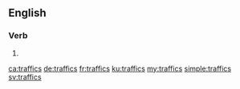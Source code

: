 ==English==

===Verb===
{{head|en|verb form}}

# {{en-third-person singular of|traffic}}

[[ca:traffics]]
[[de:traffics]]
[[fr:traffics]]
[[ku:traffics]]
[[my:traffics]]
[[simple:traffics]]
[[sv:traffics]]